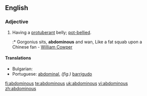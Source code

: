 ==English==

===Adjective===
{{en-adj}}

# Having a [[protuberant]] belly; [[pot-bellied]].
#:* Gorgonius sits, '''abdominous''' and wan, Like a fat squab upon a Chinese fan - [[w:William Cowper|William Cowper]]

====Translations====
{{trans-top|pot-bellied}}
* Bulgarian: {{t|bg|шкембелия}}
* Portuguese: [[abdominal]], ''(fig.)'' [[barrigudo]]
{{trans-mid}}
{{trans-bottom}}

[[fi:abdominous]]
[[te:abdominous]]
[[uk:abdominous]]
[[vi:abdominous]]
[[zh:abdominous]]